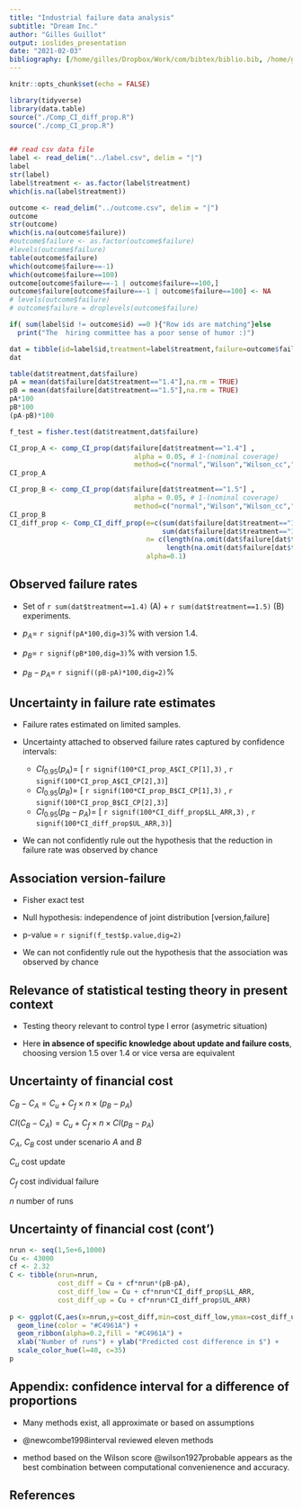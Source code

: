 ```yaml
---
title: "Industrial failure data analysis"
subtitle: "Dream Inc."
author: "Gilles Guillot"
output: ioslides_presentation
date: "2021-02-03"
bibliography: [/home/gilles/Dropbox/Work/com/bibtex/biblio.bib, /home/gilles/Dropbox/Work/com/bibtex/gilles.bib]
---
```


```r
knitr::opts_chunk$set(echo = FALSE)
```


```r
library(tidyverse)
library(data.table)
source("./Comp_CI_diff_prop.R")
source("./comp_CI_prop.R")


## read csv data file 
label <- read_delim("../label.csv", delim = "|")
label
str(label)
label$treatment <- as.factor(label$treatment)
which(is.na(label$treatment))

outcome <- read_delim("../outcome.csv", delim = "|")
outcome
str(outcome)
which(is.na(outcome$failure))
#outcome$failure <- as.factor(outcome$failure)
#levels(outcome$failure)
table(outcome$failure)
which(outcome$failure==-1)
which(outcome$failure==100)
outcome[outcome$failure==-1 | outcome$failure==100,]
outcome$failure[outcome$failure==-1 | outcome$failure==100] <- NA
# levels(outcome$failure)
# outcome$failure = droplevels(outcome$failure)  

if( sum(label$id != outcome$id) ==0 ){"Row ids are matching"}else
  print("The  hiring committee has a poor sense of humor :)")

dat = tibble(id=label$id,treatment=label$treatment,failure=outcome$failure)
dat

table(dat$treatment,dat$failure)
pA = mean(dat$failure[dat$treatment=="1.4"],na.rm = TRUE)
pB = mean(dat$failure[dat$treatment=="1.5"],na.rm = TRUE)
pA*100
pB*100
(pA-pB)*100

f_test = fisher.test(dat$treatment,dat$failure)

CI_prop_A <- comp_CI_prop(dat$failure[dat$treatment=="1.4"] ,
                               alpha = 0.05, # 1-(nominal coverage)
                               method=c("normal","Wilson","Wilson_cc","CP"))
CI_prop_A

CI_prop_B <- comp_CI_prop(dat$failure[dat$treatment=="1.5"] ,
                               alpha = 0.05, # 1-(nominal coverage)
                               method=c("normal","Wilson","Wilson_cc","CP"))
CI_prop_B
CI_diff_prop <- Comp_CI_diff_prop(e=c(sum(dat$failure[dat$treatment=="1.5"],na.rm = TRUE),
                                      sum(dat$failure[dat$treatment=="1.4"],na.rm = TRUE)),
                                  n= c(length(na.omit(dat$failure[dat$treatment=="1.5"])), 
                                       length(na.omit(dat$failure[dat$treatment=="1.4"]))),
                                  alpha=0.1) 
```

## Observed failure rates
* Set of `r sum(dat$treatment==1.4)` (A) +  `r sum(dat$treatment==1.5)` (B) experiments.

* $p_A=$ `r signif(pA*100,dig=3)`% with version 1.4.

* $p_B=$ `r signif(pB*100,dig=3)`% with version 1.5.

* $p_B- p_A=$ `r signif((pB-pA)*100,dig=2)`% 

## Uncertainty in failure rate estimates

* Failure rates estimated on limited samples.

* Uncertainty attached to observed failure rates captured by confidence intervals:
    + $CI_{0.95}(p_A)=$ [ `r signif(100*CI_prop_A$CI_CP[1],3)` , `r signif(100*CI_prop_A$CI_CP[2],3)`]
    + $CI_{0.95}(p_B)=$ [ `r signif(100*CI_prop_B$CI_CP[1],3)` , `r signif(100*CI_prop_B$CI_CP[2],3)`]
    + $CI_{0.95}(p_B-p_A)=$ [ `r signif(100*CI_diff_prop$LL_ARR,3)` , `r signif(100*CI_diff_prop$UL_ARR,3)`]
    
* We can not confidently rule out the hypothesis that the reduction in failure rate was observed by chance

## Association version-failure


* Fisher exact test 

* Null hypothesis: independence of joint distribution [version,failure]

* p-value = `r signif(f_test$p.value,dig=2)`

* We can not confidently rule out the hypothesis that the association was observed by chance
    
    
## Relevance of statistical testing theory in present context    


* Testing theory relevant to control type I error (asymetric situation)

* Here **in absence of specific knowledge about update and failure costs**, choosing version 1.5 over 1.4 or vice versa are equivalent

## Uncertainty of financial cost

$C_B -C_A = C_u + C_f \times n \times (p_B - p_A)$

$CI(C_B -C_A) = C_u + C_f \times n \times CI(p_B - p_A)$

$C_A$, $C_B$ cost under scenario $A$ and $B$

$C_u$ cost update

$C_f$ cost individual failure

$n$ number of runs


## Uncertainty of financial cost (cont')
```r
nrun <- seq(1,5e+6,1000)
Cu <- 43000
cf <- 2.32
C <- tibble(nrun=nrun,
            cost_diff = Cu + cf*nrun*(pB-pA),
            cost_diff_low = Cu + cf*nrun*CI_diff_prop$LL_ARR,
            cost_diff_up = Cu + cf*nrun*CI_diff_prop$UL_ARR)
    
p <- ggplot(C,aes(x=nrun,y=cost_diff,min=cost_diff_low,ymax=cost_diff_up)) + 
  geom_line(color = "#C4961A") +  
  geom_ribbon(alpha=0.2,fill = "#C4961A") + 
  xlab("Number of runs") + ylab("Predicted cost difference in $") + 
  scale_color_hue(l=40, c=35)
p
```
    
   
## Appendix: confidence interval for a difference of proportions

* Many methods exist, all approximate or based on assumptions

* @newcombe1998interval reviewed eleven methods 

* method based on the Wilson score @wilson1927probable appears as the best combination between computational convenienence and accuracy. 

    
## References

